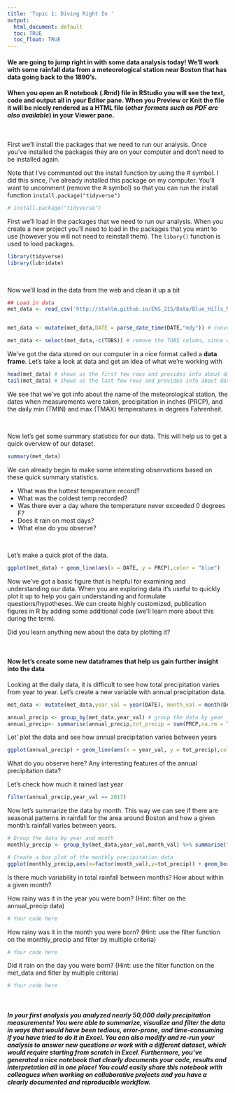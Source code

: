 ---
title: 'Topic 1: Diving Right In '
output:
  html_document: default
  toc: TRUE
  toc_float: TRUE
---

#### We are going to jump right in with some data analysis today!  We'll work with some rainfall data from a meteorological station near Boston that has data going back to the 1890's.

#### When you open an **R notebook** (.Rmd) file in **RStudio** you will see the text, code and output all in your **Editor pane**.  When you **Preview** or **Knit** the file it will be nicely rendered as a **HTML** file (*other formats such as PDF are also available*) in your **Viewer pane**. 

<br/>

First we'll install the packages that we need to run our analysis.  Once you've installed the packages they are on your computer and don't need to be installed again.

Note that I've commented out the install function by using the # symbol.  I did this since, I've already installed this package on my computer.  You'll want to uncomment (remove the # symbol) so that you can run the install function `install.package("tidyverse")`
```{r Install Packages}
# install.package("tidyverse") 
```

First we'll load in the packages that we need to run our analysis.  When you create a new project you'll need to load in the packages that you want to use (however you will not need to reinstall them).  The `libary()` function is used to load packages.
```{r Load Packages}
library(tidyverse)
library(lubridate)
```

<br/>

Now we'll load in the data from the web and clean it up a bit
```{r Load in Data}
## Load in data
met_data <- read_csv('http://stahlm.github.io/ENS_215/Data/Blue_Hills_MA_Precip_Temp_Data_1.csv')


met_data <- mutate(met_data,DATE = parse_date_time(DATE,"mdy")) # convert date into computable format

met_data <- select(met_data,-c(TOBS)) # remove the TOBS column, since we won't use it
```

We've got the data stored on our computer in a nice format called a **data frame**.  Let's take a look at data and get an idea of what we're working with
```{r Preview the Data}
head(met_data) # shows us the first few rows and provides info about data types
tail(met_data) # shows us the last few rows and provides info about data types

```
We see that we've got info about the name of the meteorological station, the dates when measurements were taken, precipitation in inches (PRCP), and the daily min (TMIN) and max (TMAX) temperatures in degrees Fahrenheit.

<br/>

Now let's get some summary statistics for our data.  This will help us to get a quick overview of our dataset.
```{r}
summary(met_data)
```
We can already begin to make some interesting observations based on these quick summary statistics.   

* What was the hottest temperature record?  
* What was the coldest temp recorded?  
* Was there ever a day where the temperature never exceeded 0 degrees F?  
* Does it rain on most days?
* What else do you observe? 

<br/>

Let's make a quick plot of the data.
```{r}
ggplot(met_data) + geom_line(aes(x = DATE, y = PRCP),color = "blue") 
```

Now we've got a basic figure that is helpful for examining and understanding our data.  When you are exploring data it's useful to quickly plot it up to help you gain understanding and formulate questions/hypotheses.  We can create highly customized, publication figures in R by adding some additional code (we'll learn more about this during the term).

Did you learn anything new about the data by plotting it?

<br/>

#### Now let's create some new dataframes that help us gain further insight into the data
Looking at the daily data, it is difficult to see how total precipitation varies from year to year.  Let's create a new variable with annual precipitation data.
```{r}
met_data <- mutate(met_data,year_val = year(DATE), month_val = month(DATE), day_val = day(DATE)) # add columns for year, month, and day

annual_precip <- group_by(met_data,year_val) # group the data by year
annual_precip<- summarise(annual_precip,tot_precip = sum(PRCP,na.rm = TRUE)) # create a new data frame that has the total annual precipitation (inches)
```


Let' plot the data and see how annual precipitation varies between years

```{r}
ggplot(annual_precip) + geom_line(aes(x = year_val, y = tot_precip),color = "blue") + geom_point(aes(x = year_val, y = tot_precip),color = "black") 
```

What do you observe here?  Any interesting features of the annual precipitation data?


Let's check how much it rained last year
```{r}
filter(annual_precip,year_val == 2017)
```

Now let's summarize the data by month.  This way we can see if there are seasonal patterns in rainfall for the area around Boston and how a given month's rainfall varies between years.
```{r}

# Group the data by year and month
monthly_precip <- group_by(met_data,year_val,month_val) %>% summarise(tot_precip = sum(PRCP, na.rm = TRUE))

# Create a box plot of the monthly precipitation data
ggplot(monthly_precip,aes(x=factor(month_val),y=tot_precip)) + geom_boxplot()
```

Is there much variability in total rainfall between months?  How about within a given month?


How rainy was it in the year you were born?  (Hint: filter on the annual_precip data)
```{r}
# Your code here
```

How rainy was it in the month you were born? (Hint: use the filter function on the monthly_precip and filter by multiple criteria)  
```{r}
# Your code here
```


Did it rain on the day you were born? (Hint: use the filter function on the met_data and filter by multiple criteria)

```{r}
# Your code here
```

<br/>

##### In your first analysis you analyzed nearly 50,000 daily precipitation measurements!  You were able to summarize, visualize and filter the data in ways that would have been tedious, error-prone, and time-consuming if you have tried to do it in Excel.  You can also modify and re-run your analysis to answer new questions or work with a different dataset, which would require starting from scratch in Excel.  Furthermore, you've generated a nice notebook that clearly documents your code, results and interpretation all in one place!  You could easily share this notebook with colleagues when working on collaborative projects and you have a clearly documented and reproducible workflow.